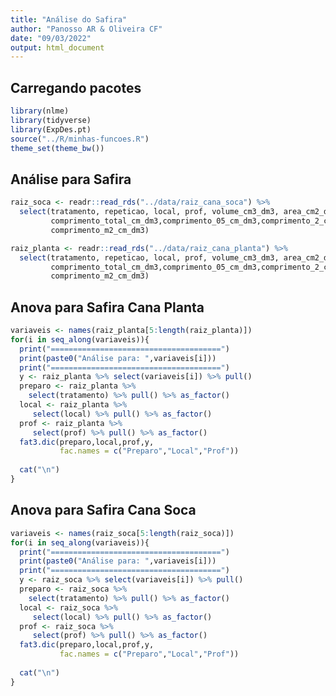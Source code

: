 ```yaml
---
title: "Análise do Safira"
author: "Panosso AR & Oliveira CF"
date: "09/03/2022"
output: html_document
---
```


## Carregando pacotes
```r
library(nlme)
library(tidyverse)
library(ExpDes.pt)
source("../R/minhas-funcoes.R")
theme_set(theme_bw())
```

## Análise para Safira
```r
raiz_soca <- readr::read_rds("../data/raiz_cana_soca") %>% 
  select(tratamento, repeticao, local, prof, volume_cm3_dm3, area_cm2_dm3,
         comprimento_total_cm_dm3,comprimento_05_cm_dm3,comprimento_2_cm_dm3,
         comprimento_m2_cm_dm3)

raiz_planta <- readr::read_rds("../data/raiz_cana_planta") %>% 
  select(tratamento, repeticao, local, prof, volume_cm3_dm3, area_cm2_dm3,
         comprimento_total_cm_dm3,comprimento_05_cm_dm3,comprimento_2_cm_dm3,
         comprimento_m2_cm_dm3)
```

## Anova para Safira Cana Planta
```r
variaveis <- names(raiz_planta[5:length(raiz_planta)])
for(i in seq_along(variaveis)){
  print("======================================")
  print(paste0("Análise para: ",variaveis[i]))
  print("======================================")
  y <- raiz_planta %>% select(variaveis[i]) %>% pull()
  preparo <- raiz_planta %>% 
    select(tratamento) %>% pull() %>% as_factor()
  local <- raiz_planta %>% 
     select(local) %>% pull() %>% as_factor()
  prof <- raiz_planta %>%  
     select(prof) %>% pull() %>% as_factor()
  fat3.dic(preparo,local,prof,y,
           fac.names = c("Preparo","Local","Prof"))
  
  cat("\n")  
}
```

## Anova para Safira Cana Soca
```r
variaveis <- names(raiz_soca[5:length(raiz_soca)])
for(i in seq_along(variaveis)){
  print("======================================")
  print(paste0("Análise para: ",variaveis[i]))
  print("======================================")
  y <- raiz_soca %>% select(variaveis[i]) %>% pull()
  preparo <- raiz_soca %>% 
    select(tratamento) %>% pull() %>% as_factor()
  local <- raiz_soca %>% 
     select(local) %>% pull() %>% as_factor()
  prof <- raiz_soca %>%  
     select(prof) %>% pull() %>% as_factor()
  fat3.dic(preparo,local,prof,y,
           fac.names = c("Preparo","Local","Prof"))
  
  cat("\n")  
}
```
